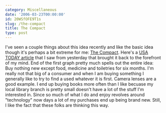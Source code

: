 ```yaml
---
category: Miscellaneous
date: '2006-03-23T00:00:00'
id: 20WSfOFE9T1s
slug: /the-compact
title: The Compact
type: post
---
```


I've seen a couple things about this idea recently and like the
basic idea though it's perhaps a bit extreme for me:
[The Compact](http://groups.yahoo.com/group/thecompact/). Here's a
[USA TODAY article](http://www.usatoday.com/news/nation/2006-03-22-simple-life_x.htm)
that I saw from yesterday that brought it back to the forefront of
my mind. End of the first graph pretty much spells out the entire
idea: Buy nothing new except food, medicine and toiletries for six
months. I'm really not that big of a consumer and when I am buying
something I generally like to try to find a used whatever it is
first. Camera lenses are a good example. I end up buying books more
often than I like becuase my local library branch is pretty small
doesn't have a lot of the stuff I'm interested in. Since so much of
what I do and enjoy revolves around "technology" now days a lot of
my purchases end up being brand new. Still, I like the fact that
these folks are thinking this way.